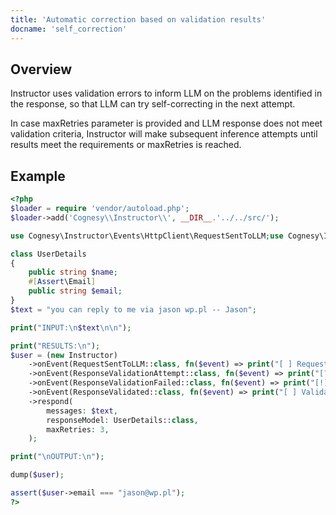 ---
title: 'Automatic correction based on validation results'
docname: 'self_correction'
---

## Overview

Instructor uses validation errors to inform LLM on the problems identified
in the response, so that LLM can try self-correcting in the next attempt.

In case maxRetries parameter is provided and LLM response does not meet
validation criteria, Instructor will make subsequent inference attempts
until results meet the requirements or maxRetries is reached.

## Example

```php
<?php
$loader = require 'vendor/autoload.php';
$loader->add('Cognesy\\Instructor\\', __DIR__.'../../src/');

use Cognesy\Instructor\Events\HttpClient\RequestSentToLLM;use Cognesy\Instructor\Events\Response\ResponseValidated;use Cognesy\Instructor\Events\Response\ResponseValidationAttempt;use Cognesy\Instructor\Events\Response\ResponseValidationFailed;use Cognesy\Instructor\Instructor;use Symfony\Component\Validator\Constraints as Assert;

class UserDetails
{
    public string $name;
    #[Assert\Email]
    public string $email;
}
$text = "you can reply to me via jason wp.pl -- Jason";

print("INPUT:\n$text\n\n");

print("RESULTS:\n");
$user = (new Instructor)
    ->onEvent(RequestSentToLLM::class, fn($event) => print("[ ] Requesting LLM response...\n"))
    ->onEvent(ResponseValidationAttempt::class, fn($event) => print("[?] Validating:\n    ".json_encode($event->response)."\n"))
    ->onEvent(ResponseValidationFailed::class, fn($event) => print("[!] Validation failed:\n    $event\n"))
    ->onEvent(ResponseValidated::class, fn($event) => print("[ ] Validation succeeded.\n"))
    ->respond(
        messages: $text,
        responseModel: UserDetails::class,
        maxRetries: 3,
    );

print("\nOUTPUT:\n");

dump($user);

assert($user->email === "jason@wp.pl");
?>
```
